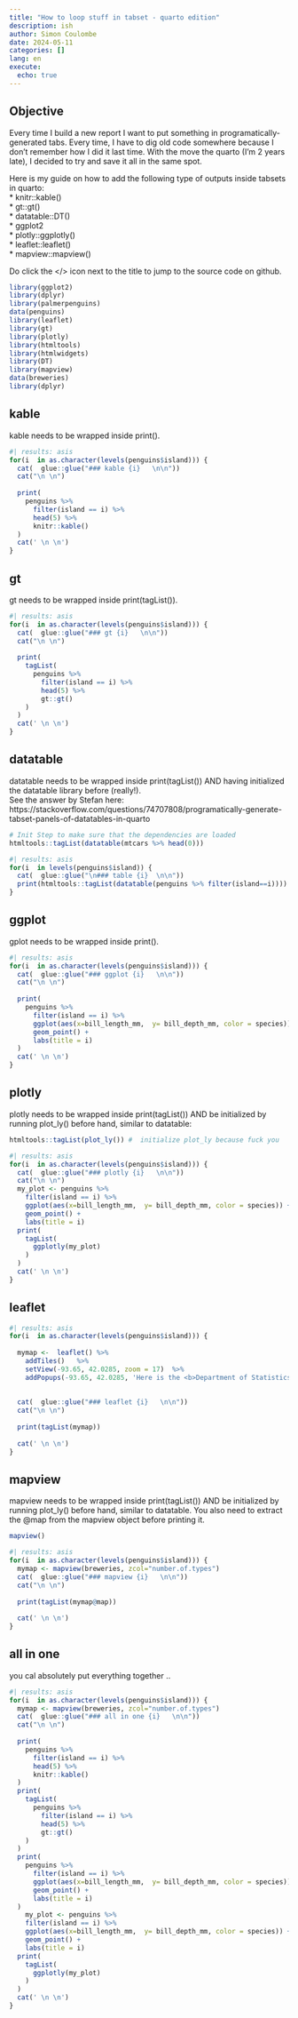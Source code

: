 ```yaml
---
title: "How to loop stuff in tabset - quarto edition"
description: ish
author: Simon Coulombe  
date: 2024-05-11
categories: []
lang: en
execute: 
  echo: true
---
```



:::{.callout-tip}
## Objective   

Every time I build a new report I want to put something in programatically-generated tabs.  Every time, I have to dig old code somewhere because I don't remember how I did it last time.  With the move the quarto (I'm 2 years late), I decided to try and save it all in the same spot.  

Here is my guide on how to add  the following type of outputs inside tabsets in quarto:   
  * knitr::kable()  
  * gt::gt()   
  * datatable::DT()  
  * ggplot2   
  * plotly::ggplotly()   
  * leaflet::leaflet()  
  * mapview::mapview()    
  
Do click the </> icon next to the title to jump to the source code on github.  
:::

```r
library(ggplot2)
library(dplyr)
library(palmerpenguins)
data(penguins)
library(leaflet)
library(gt)
library(plotly)
library(htmltools)
library(htmlwidgets)
library(DT)
library(mapview)
data(breweries)
library(dplyr)
```


## kable    

kable needs to be wrapped inside print().

::: {.panel-tabset}
```r
#| results: asis
for(i  in as.character(levels(penguins$island))) {
  cat(  glue::glue("### kable {i}   \n\n"))
  cat("\n \n")
  
  print(
    penguins %>%
      filter(island == i) %>%
      head(5) %>%
      knitr::kable()
  )
  cat(' \n \n')
}
```
:::


## gt     

gt needs to be wrapped inside print(tagList()).

::: {.panel-tabset}
```r
#| results: asis
for(i  in as.character(levels(penguins$island))) {
  cat(  glue::glue("### gt {i}   \n\n"))
  cat("\n \n")
  
  print(
    tagList(
      penguins %>%
        filter(island == i) %>%
        head(5) %>%
        gt::gt()
    )
  )
  cat(' \n \n')
}
```
:::


## datatable   

datatable needs to be wrapped inside print(tagList()) AND having initialized the datatable library before (really!).  
See the answer by Stefan here:   https://stackoverflow.com/questions/74707808/programatically-generate-tabset-panels-of-datatables-in-quarto

```r
# Init Step to make sure that the dependencies are loaded
htmltools::tagList(datatable(mtcars %>% head(0)))
```

::: {.panel-tabset}
```r
#| results: asis
for(i  in levels(penguins$island)) {
  cat(  glue::glue("\n### table {i}  \n\n"))
  print(htmltools::tagList(datatable(penguins %>% filter(island==i))))
}
```
:::



## ggplot    
gplot needs to be wrapped inside print().

::: {.panel-tabset}
```r
#| results: asis
for(i  in as.character(levels(penguins$island))) {
  cat(  glue::glue("### ggplot {i}   \n\n"))
  cat("\n \n")
  
  print(
    penguins %>%
      filter(island == i) %>%
      ggplot(aes(x=bill_length_mm,  y= bill_depth_mm, color = species)) +
      geom_point() + 
      labs(title = i)
  )
  cat(' \n \n')
}
```
:::



## plotly    

plotly needs to be wrapped inside print(tagList()) AND be initialized by running plot_ly() before hand, similar to datatable:  

```r
htmltools::tagList(plot_ly()) #  initialize plot_ly because fuck you
```


::: {.panel-tabset}
```r
#| results: asis
for(i  in as.character(levels(penguins$island))) {
  cat(  glue::glue("### plotly {i}   \n\n"))
  cat("\n \n")
  my_plot <- penguins %>%
    filter(island == i) %>%
    ggplot(aes(x=bill_length_mm,  y= bill_depth_mm, color = species)) +
    geom_point() + 
    labs(title = i)
  print(
    tagList(
      ggplotly(my_plot)
    )
  )
  cat(' \n \n')
}
```
:::



## leaflet    

::: {.panel-tabset}
```r
#| results: asis
for(i  in as.character(levels(penguins$island))) {
  
  mymap <-  leaflet() %>%
    addTiles()   %>% 
    setView(-93.65, 42.0285, zoom = 17)  %>%
    addPopups(-93.65, 42.0285, 'Here is the <b>Department of Statistics</b>, ISU')
  
  
  cat(  glue::glue("### leaflet {i}   \n\n"))
  cat("\n \n")
  
  print(tagList(mymap))
  
  cat(' \n \n')
}
```
:::

## mapview     

mapview needs to be wrapped inside print(tagList()) AND be initialized by running plot_ly() before hand, similar to datatable.
You also need to extract the @map from the mapview object before printing it.

```r
mapview()
```


::: {.panel-tabset}
```r
#| results: asis
for(i  in as.character(levels(penguins$island))) {
  mymap <- mapview(breweries, zcol="number.of.types")
  cat(  glue::glue("### mapview {i}   \n\n"))
  cat("\n \n")
  
  print(tagList(mymap@map))
  
  cat(' \n \n')
}
```
:::


## all in one   

you cal absolutely put everything together   ..



::: {.panel-tabset}
```r
#| results: asis
for(i  in as.character(levels(penguins$island))) {
  mymap <- mapview(breweries, zcol="number.of.types")
  cat(  glue::glue("### all in one {i}   \n\n"))
  cat("\n \n")
  
  print(
    penguins %>%
      filter(island == i) %>%
      head(5) %>%
      knitr::kable()
  )
  print(
    tagList(
      penguins %>%
        filter(island == i) %>%
        head(5) %>%
        gt::gt()
    )
  )
  print(
    penguins %>%
      filter(island == i) %>%
      ggplot(aes(x=bill_length_mm,  y= bill_depth_mm, color = species)) +
      geom_point() + 
      labs(title = i)
  )
    my_plot <- penguins %>%
    filter(island == i) %>%
    ggplot(aes(x=bill_length_mm,  y= bill_depth_mm, color = species)) +
    geom_point() + 
    labs(title = i)
  print(
    tagList(
      ggplotly(my_plot)
    )
  )
  cat(' \n \n')
}
```
:::


